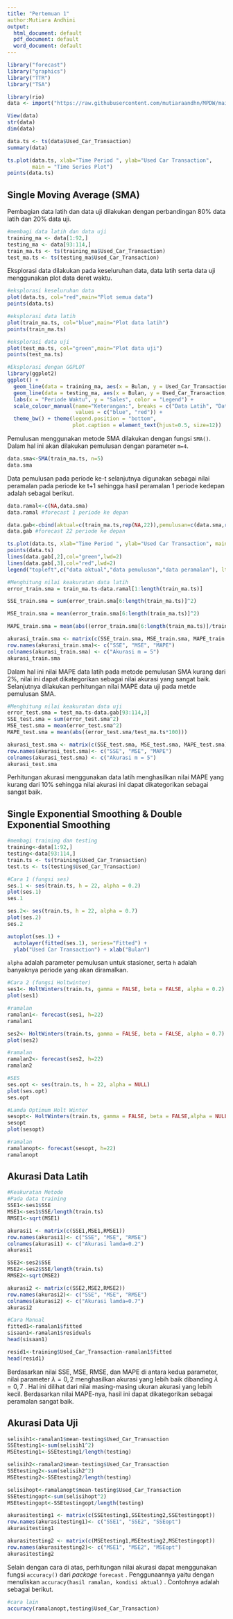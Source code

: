 ```yaml
---
title: "Pertemuan 1"
author:Mutiara Andhini
output:
  html_document: default
  pdf_document: default
  word_document: default
---
```


```r
library("forecast")
library("graphics")
library("TTR")
library("TSA")
```

```r
library(rio)
data <- import("https://raw.githubusercontent.com/mutiaraandhn/MPDW/main/Praktikum%201/Data%20Used%20Car.xlsx")
```

```r
View(data)
str(data)
dim(data)
```

```r
data.ts <- ts(data$Used_Car_Transaction)
summary(data)
```

```r
ts.plot(data.ts, xlab="Time Period ", ylab="Used Car Transaction", 
        main = "Time Series Plot")
points(data.ts)
```

## Single Moving Average (SMA)
Pembagian data latih dan data uji dilakukan dengan perbandingan 80% data latih dan 20% data uji.
```r
#membagi data latih dan data uji
training_ma <- data[1:92,]
testing_ma <- data[93:114,]
train_ma.ts <- ts(training_ma$Used_Car_Transaction)
test_ma.ts <- ts(testing_ma$Used_Car_Transaction)
```

Eksplorasi data dilakukan pada keseluruhan data, data latih serta data uji menggunakan plot data deret waktu.

```r
#eksplorasi keseluruhan data
plot(data.ts, col="red",main="Plot semua data")
points(data.ts)

#eksplorasi data latih
plot(train_ma.ts, col="blue",main="Plot data latih")
points(train_ma.ts)

#eksplorasi data uji
plot(test_ma.ts, col="green",main="Plot data uji")
points(test_ma.ts)
```

```r
#Eksplorasi dengan GGPLOT
library(ggplot2)
ggplot() + 
  geom_line(data = training_ma, aes(x = Bulan, y = Used_Car_Transaction, col = "Data Latih")) +
  geom_line(data = testing_ma, aes(x = Bulan, y = Used_Car_Transaction, col = "Data Uji")) +
  labs(x = "Periode Waktu", y = "Sales", color = "Legend") +
  scale_colour_manual(name="Keterangan:", breaks = c("Data Latih", "Data Uji"),
                      values = c("blue", "red")) + 
  theme_bw() + theme(legend.position = "bottom",
                     plot.caption = element_text(hjust=0.5, size=12))
```


Pemulusan menggunakan metode SMA dilakukan dengan fungsi `SMA()`. Dalam hal ini akan dilakukan pemulusan dengan parameter `m=4`.
```r
data.sma<-SMA(train_ma.ts, n=5)
data.sma
```

Data pemulusan pada periode ke-t selanjutnya digunakan sebagai nilai peramalan pada periode ke t+1 sehingga hasil peramalan 1 periode kedepan adalah sebagai berikut.
```r
data.ramal<-c(NA,data.sma)
data.ramal #forecast 1 periode ke depan
```

```r
data.gab<-cbind(aktual=c(train_ma.ts,rep(NA,22)),pemulusan=c(data.sma,rep(NA,22)),ramalan=c(data.ramal,rep(data.ramal[length(data.ramal)],21)))
data.gab #forecast 22 periode ke depan
```

```r
ts.plot(data.ts, xlab="Time Period ", ylab="Used Car Transaction", main= "SMA N=5 Data Used Car")
points(data.ts)
lines(data.gab[,2],col="green",lwd=2)
lines(data.gab[,3],col="red",lwd=2)
legend("topleft",c("data aktual","data pemulusan","data peramalan"), lty=8, col=c("black","green","red"), cex=0.5)
```

```r
#Menghitung nilai keakuratan data latih
error_train.sma = train_ma.ts-data.ramal[1:length(train_ma.ts)]

SSE_train.sma = sum(error_train.sma[6:length(train_ma.ts)]^2)

MSE_train.sma = mean(error_train.sma[6:length(train_ma.ts)]^2)

MAPE_train.sma = mean(abs((error_train.sma[6:length(train_ma.ts)]/train_ma.ts[6:length(train_ma.ts)])*100))

akurasi_train.sma <- matrix(c(SSE_train.sma, MSE_train.sma, MAPE_train.sma))
row.names(akurasi_train.sma)<- c("SSE", "MSE", "MAPE")
colnames(akurasi_train.sma) <- c("Akurasi m = 5")
akurasi_train.sma
```
Dalam hal ini nilai MAPE data latih pada metode pemulusan SMA kurang dari 2%, nilai ini dapat dikategorikan sebagai nilai akurasi yang sangat baik. Selanjutnya dilakukan perhitungan nilai MAPE data uji pada metde pemulusan SMA.

```r
#Menghitung nilai keakuratan data uji
error_test.sma = test_ma.ts-data.gab[93:114,3]
SSE_test.sma = sum(error_test.sma^2)
MSE_test.sma = mean(error_test.sma^2)
MAPE_test.sma = mean(abs((error_test.sma/test_ma.ts*100)))

akurasi_test.sma <- matrix(c(SSE_test.sma, MSE_test.sma, MAPE_test.sma))
row.names(akurasi_test.sma)<- c("SSE", "MSE", "MAPE")
colnames(akurasi_test.sma) <- c("Akurasi m = 5")
akurasi_test.sma
```
Perhitungan akurasi menggunakan data latih menghasilkan nilai MAPE yang kurang dari 10% sehingga nilai akurasi ini dapat dikategorikan sebagai sangat baik.

## Single Exponential Smoothing & Double Exponential Smoothing
```r
#membagi training dan testing
training<-data[1:92,]
testing<-data[93:114,]
train.ts <- ts(training$Used_Car_Transaction)
test.ts <- ts(testing$Used_Car_Transaction)
```

```r
#Cara 1 (fungsi ses)
ses.1 <- ses(train.ts, h = 22, alpha = 0.2)
plot(ses.1)
ses.1

ses.2<- ses(train.ts, h = 22, alpha = 0.7)
plot(ses.2)
ses.2
```
```r
autoplot(ses.1) +
  autolayer(fitted(ses.1), series="Fitted") +
  ylab("Used Car Transaction") + xlab("Bulan")
```

`alpha` adalah parameter pemulusan untuk stasioner, serta `h` adalah banyaknya periode yang akan diramalkan.
```r
#Cara 2 (fungsi Holtwinter)
ses1<- HoltWinters(train.ts, gamma = FALSE, beta = FALSE, alpha = 0.2)
plot(ses1)

#ramalan
ramalan1<- forecast(ses1, h=22)
ramalan1

ses2<- HoltWinters(train.ts, gamma = FALSE, beta = FALSE, alpha = 0.7)
plot(ses2)

#ramalan
ramalan2<- forecast(ses2, h=22)
ramalan2
```

```r
#SES
ses.opt <- ses(train.ts, h = 22, alpha = NULL)
plot(ses.opt)
ses.opt

#Lamda Optimum Holt Winter
sesopt<- HoltWinters(train.ts, gamma = FALSE, beta = FALSE,alpha = NULL)
sesopt
plot(sesopt)

#ramalan
ramalanopt<- forecast(sesopt, h=22)
ramalanopt
```

## Akurasi Data Latih
```r
#Keakuratan Metode
#Pada data training
SSE1<-ses1$SSE
MSE1<-ses1$SSE/length(train.ts)
RMSE1<-sqrt(MSE1)

akurasi1 <- matrix(c(SSE1,MSE1,RMSE1))
row.names(akurasi1)<- c("SSE", "MSE", "RMSE")
colnames(akurasi1) <- c("Akurasi lamda=0.2")
akurasi1

SSE2<-ses2$SSE
MSE2<-ses2$SSE/length(train.ts)
RMSE2<-sqrt(MSE2)

akurasi2 <- matrix(c(SSE2,MSE2,RMSE2))
row.names(akurasi2)<- c("SSE", "MSE", "RMSE")
colnames(akurasi2) <- c("Akurasi lamda=0.7")
akurasi2

#Cara Manual
fitted1<-ramalan1$fitted
sisaan1<-ramalan1$residuals
head(sisaan1)

resid1<-training$Used_Car_Transaction-ramalan1$fitted
head(resid1)
```
Berdasarkan nilai SSE, MSE, RMSE, dan MAPE di antara kedua parameter, nilai parameter $\lambda=0,2$ menghasilkan akurasi yang lebih baik dibanding $\lambda=0,7$ . Hal ini dilihat dari nilai masing-masing ukuran akurasi yang lebih kecil. Berdasarkan nilai MAPE-nya, hasil ini dapat dikategorikan sebagai peramalan sangat baik.

## Akurasi Data Uji

```r
selisih1<-ramalan1$mean-testing$Used_Car_Transaction
SSEtesting1<-sum(selisih1^2)
MSEtesting1<-SSEtesting1/length(testing)

selisih2<-ramalan2$mean-testing$Used_Car_Transaction
SSEtesting2<-sum(selisih2^2)
MSEtesting2<-SSEtesting2/length(testing)

selisihopt<-ramalanopt$mean-testing$Used_Car_Transaction
SSEtestingopt<-sum(selisihopt^2)
MSEtestingopt<-SSEtestingopt/length(testing)

akurasitesting1 <- matrix(c(SSEtesting1,SSEtesting2,SSEtestingopt))
row.names(akurasitesting1)<- c("SSE1", "SSE2", "SSEopt")
akurasitesting1

akurasitesting2 <- matrix(c(MSEtesting1,MSEtesting2,MSEtestingopt))
row.names(akurasitesting2)<- c("MSE1", "MSE2", "MSEopt")
akurasitesting2
```
Selain dengan cara di atas, perhitungan nilai akurasi dapat menggunakan fungsi `accuracy()` dari *package* `forecast` . Penggunaannya yaitu dengan menuliskan `accuracy(hasil ramalan, kondisi aktual)` . Contohnya adalah sebagai berikut.

```r
#cara lain
accuracy(ramalanopt,testing$Used_Car_Transaction)
```
